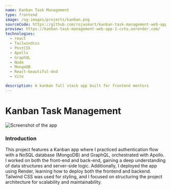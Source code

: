 ```yaml
---
name: Kanban Task Management
type: frontend
image: /og-images/projects/kanban.png
sourceCode: https://github.com/rojasmart/kanban-task-management-web-app
preview: https://kanban-task-management-web-app-1-cvto.onrender.com/
technologies:
  - react
  - Tailwindcss
  - PostCSS
  - Apollo
  - GraphQL
  - Node
  - MongoDB
  - React-beautiful-dnd
  - Vite

description: A kanban full stack app built for frontend mentors
---
```


# Kanban Task Management

![Screenshot of the app](/og-images/projects/kanban.png)

### Introduction

This project features a Kanban app where I practiced authentication flow with a NoSQL database (MongoDB) and GraphQL, orchestrated with Apollo. I worked on both the front-end and back-end, gaining a deep understanding of data structures and server-side logic. Additionally, I deployed the app using Render, learning how to deploy both the frontend and backend. Tailwind CSS was used for styling, and I focused on structuring the project architecture for scalability and maintainability.
